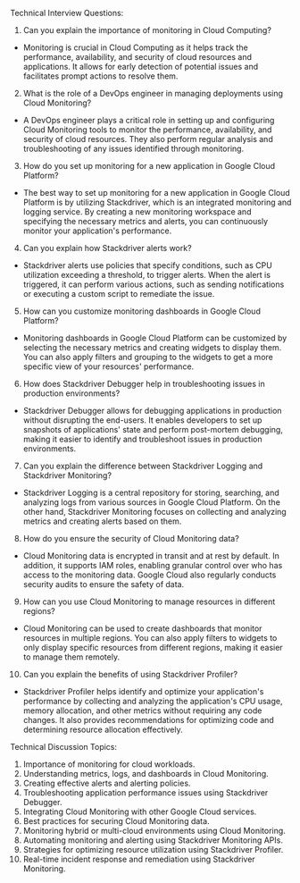

Technical Interview Questions:
1. Can you explain the importance of monitoring in Cloud Computing?
- Monitoring is crucial in Cloud Computing as it helps track the performance, availability, and security of cloud resources and applications. It allows for early detection of potential issues and facilitates prompt actions to resolve them.

2. What is the role of a DevOps engineer in managing deployments using Cloud Monitoring?
- A DevOps engineer plays a critical role in setting up and configuring Cloud Monitoring tools to monitor the performance, availability, and security of cloud resources. They also perform regular analysis and troubleshooting of any issues identified through monitoring.

3. How do you set up monitoring for a new application in Google Cloud Platform?
- The best way to set up monitoring for a new application in Google Cloud Platform is by utilizing Stackdriver, which is an integrated monitoring and logging service. By creating a new monitoring workspace and specifying the necessary metrics and alerts, you can continuously monitor your application's performance.

4. Can you explain how Stackdriver alerts work?
- Stackdriver alerts use policies that specify conditions, such as CPU utilization exceeding a threshold, to trigger alerts. When the alert is triggered, it can perform various actions, such as sending notifications or executing a custom script to remediate the issue.

5. How can you customize monitoring dashboards in Google Cloud Platform?
- Monitoring dashboards in Google Cloud Platform can be customized by selecting the necessary metrics and creating widgets to display them. You can also apply filters and grouping to the widgets to get a more specific view of your resources' performance.

6. How does Stackdriver Debugger help in troubleshooting issues in production environments?
- Stackdriver Debugger allows for debugging applications in production without disrupting the end-users. It enables developers to set up snapshots of applications' state and perform post-mortem debugging, making it easier to identify and troubleshoot issues in production environments.

7. Can you explain the difference between Stackdriver Logging and Stackdriver Monitoring?
- Stackdriver Logging is a central repository for storing, searching, and analyzing logs from various sources in Google Cloud Platform. On the other hand, Stackdriver Monitoring focuses on collecting and analyzing metrics and creating alerts based on them.

8. How do you ensure the security of Cloud Monitoring data?
- Cloud Monitoring data is encrypted in transit and at rest by default. In addition, it supports IAM roles, enabling granular control over who has access to the monitoring data. Google Cloud also regularly conducts security audits to ensure the safety of data.

9. How can you use Cloud Monitoring to manage resources in different regions?
- Cloud Monitoring can be used to create dashboards that monitor resources in multiple regions. You can also apply filters to widgets to only display specific resources from different regions, making it easier to manage them remotely.

10. Can you explain the benefits of using Stackdriver Profiler?
- Stackdriver Profiler helps identify and optimize your application's performance by collecting and analyzing the application's CPU usage, memory allocation, and other metrics without requiring any code changes. It also provides recommendations for optimizing code and determining resource allocation effectively.

Technical Discussion Topics:
1. Importance of monitoring for cloud workloads.
2. Understanding metrics, logs, and dashboards in Cloud Monitoring.
3. Creating effective alerts and alerting policies.
4. Troubleshooting application performance issues using Stackdriver Debugger.
5. Integrating Cloud Monitoring with other Google Cloud services.
6. Best practices for securing Cloud Monitoring data.
7. Monitoring hybrid or multi-cloud environments using Cloud Monitoring.
8. Automating monitoring and alerting using Stackdriver Monitoring APIs.
9. Strategies for optimizing resource utilization using Stackdriver Profiler.
10. Real-time incident response and remediation using Stackdriver Monitoring.